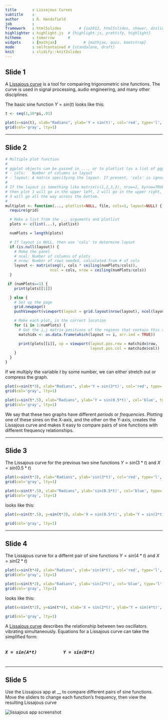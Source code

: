 ```yaml
---
title       : Lissajous Curves
subtitle    : 
author      : R. Handsfield
job         : 
framework   : html5slides        # {io2012, html5slides, shower, dzslides, ...}
highlighter : highlight.js  # {highlight.js, prettify, highlight}
hitheme     : tomorrow      # 
widgets     : [mathjax]            # {mathjax, quiz, bootstrap}
mode        : selfcontained # {standalone, draft}
knit        : slidify::knit2slides
---
```


## Slide 1

<p>A <a href=https://en.wikipedia.org/wiki/Lissajous_curve>Lissajous curve</a> is a tool for compairing  trigonometric sine functions. The curve is used in signal processing, audio engineering, and many other disciplines.</p>

</p>The basic sine function $Y = sin(t)$ looks like this:</p>
```r
t <- seq(1,10*pi,.01)

plot(x=sin(t), xlab="Radians", ylab='Y = sin(t)', col='red', type='l', lwd=3, main='The Sine Function', xaxt='n')
grid(col='gray', lty=1)
```

--- 

## Slide 2

```r
# Multiple plot function
#
# ggplot objects can be passed in ..., or to plotlist (as a list of ggplot objects)
# - cols:   Number of columns in layout
# - layout: A matrix specifying the layout. If present, 'cols' is ignored.
#
# If the layout is something like matrix(c(1,2,3,3), nrow=2, byrow=TRUE),
# then plot 1 will go in the upper left, 2 will go in the upper right, and
# 3 will go all the way across the bottom.
#
multiplot <- function(..., plotlist=NULL, file, cols=1, layout=NULL) {
  require(grid)

  # Make a list from the ... arguments and plotlist
  plots <- c(list(...), plotlist)

  numPlots = length(plots)

  # If layout is NULL, then use 'cols' to determine layout
  if (is.null(layout)) {
    # Make the panel
    # ncol: Number of columns of plots
    # nrow: Number of rows needed, calculated from # of cols
    layout <- matrix(seq(1, cols * ceiling(numPlots/cols)),
                    ncol = cols, nrow = ceiling(numPlots/cols))
  }

 if (numPlots==1) {
    print(plots[[1]])

  } else {
    # Set up the page
    grid.newpage()
    pushViewport(viewport(layout = grid.layout(nrow(layout), ncol(layout))))

    # Make each plot, in the correct location
    for (i in 1:numPlots) {
      # Get the i,j matrix positions of the regions that contain this subplot
      matchidx <- as.data.frame(which(layout == i, arr.ind = TRUE))

      print(plots[[i]], vp = viewport(layout.pos.row = matchidx$row,
                                      layout.pos.col = matchidx$col))
    }
  }
}

```

<p>If we multiply the variable $t$ by some number, we can either stretch out or compress the graph.</p>
```r
plot(x=sin(t*3), xlab="Radians", ylab='Y = sin(3*t)', col='red', type='l', lwd=3, main='Y = sin(3*t)', xaxt='n')
grid(col='gray', lty=1)

plot(x=sin(t*.5), xlab="Radians", ylab='Y = sin(0.5*t)', col='blue', type='l', lwd=3, main='Y = sin(0.5*t)', xaxt='n')
grid(col='gray', lty=1)

```
<p>We say that these two graphs have different <i>periods</i> or <i>frequencies</i>. Plotting one of these sines on the X-axis, and the other on the Y-axis, creates the Lissajous curve and makes it easy to compare pairs of sine functions with different frequency relationships.</p>

---

## Slide 3

The Lissajous curve for the previous two sine functions $Y=sin(3*t)$ and $X=sin(0.5*t)$
```r
plot(x=sin(t*3), xlab="Radians", ylab='sin(3*t)', col='red', type='l', lwd=3, main='Y = sin(3*t)', xaxt='n')
grid(col='gray', lty=1)

plot(x=sin(t*.5), xlab="Radians", ylab='sin(0.5*t)', col='blue', type='l', lwd=3, main='X = sin(0.5*t)', xaxt='n')
grid(col='gray', lty=1)
```

looks like this:

```r
plot(x=sin(t*.5), y=sin(t*3), xlab='X = sin(0.5*t)', ylab='Y = sin(3*t)', col='purple', type='l', lwd=3, main='L{X = sin(0.5*t), Y = sin(3*t)}', xaxt='n', yaxt='n')

grid(col='gray', lty=1)
```


---

## Slide 4

The Lissajous curve for a differnt pair of sine functions $Y=sin(4*t)$ and $X=sin(2*t)$
```r
plot(x=sin(t*4), xlab="Radians", ylab='sin(4*t)', col='red', type='l', lwd=3, main='Y = sin(4*t)', xaxt='n')
grid(col='gray', lty=1)

plot(x=sin(t*2), xlab="Radians", ylab='sin(2*t)', col='blue', type='l', lwd=3, main='X = sin(2*t)', xaxt='n')
grid(col='gray', lty=1)
```

looks like this:

```r
plot(x=sin(t*2), y=sin(t*4), xlab='X = sin(2*t)', ylab='Y = sin(4*t)', col='purple', type='l', lwd=3, main='L{X = sin(2*t), Y = sin(4*t)}', xaxt='n', yaxt='n')

grid(col='gray', lty=1)
```


A <a href=https://en.wikipedia.org/wiki/Lissajous_curve>Lissajous curve</a> describes the relationship between two oscillators vibrating simultaneously. Equations for a Lissajous curve can take the simplified form:

<pre><h5>X = sin(A*t)          Y = sin(B*t)</h5></pre>

---

## Slide 5

<p>Use the Lissajous app at __ to compare different pairs of sine functions. Move the sliders to change each function's frequency, then view the resulting Lissajous curve</p>

<img src="assets/fig/lissajous_shiny_app.png" title="lissajous app screenshot" alt="lissajous app screenshot" style="display: block; margin: auto;" /></p>
